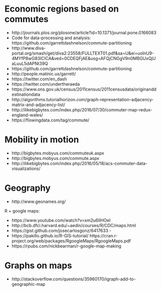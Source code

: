 
# Economic regions based on commutes

- http://journals.plos.org/plosone/article?id=10.1371/journal.pone.0166083
- Code for data-processing and analysis: https://github.com/garrettdashnelson/commute-partitioning
- http://www.diva-portal.org/smash/get/diva2:23558/FULLTEXT01.pdf&sa=U&ei=uolnU9-4MYfP8wG83ICICA&ved=0CDEQFjAE&usg=AFQjCNGgV9n0MBGUxQjUaLuuL5dAPNt39Q
- https://github.com/garrettdashnelson/commute-partitioning 
- http://people.matinic.us/garrett/
- https://twitter.com/en_dash 
- https://twitter.com/undertheraeda
- https://www.ons.gov.uk/census/2011census/2011censusdata/originanddestinationdata
- http://algorithms.tutorialhorizon.com/graph-representation-adjacency-matrix-and-adjacency-list/
- http://ilikebigbytes.com/index.php/2016/07/30/commuter-map-redux-england-wales/
- https://flowingdata.com/tag/commute/


# Mobility in motion 

- http://bigbytes.mobyus.com/commuteuk.aspx 
- http://bigbytes.mobyus.com/commute.aspx 
- http://ilikebigbytes.com/index.php/2016/05/18/acs-commuter-data-visualizations/ 


# Geography

- http://www.geonames.org/

R + google maps:

- https://www.youtube.com/watch?v=xm2u6IlHOeI 
- http://bcb.dfci.harvard.edu/~aedin/courses/R/CDC/maps.html 
- https://gist.github.com/josecarlosgonz/6417633 -
- https://pakillo.github.io/R-GIS-tutorial/ https://cran.r-project.org/web/packages/RgoogleMaps/RgoogleMaps.pdf 
- https://rpubs.com/nickbearman/r-google-map-making

# Graphs on maps

- http://stackoverflow.com/questions/35960170/igraph-add-to-geographic-map






